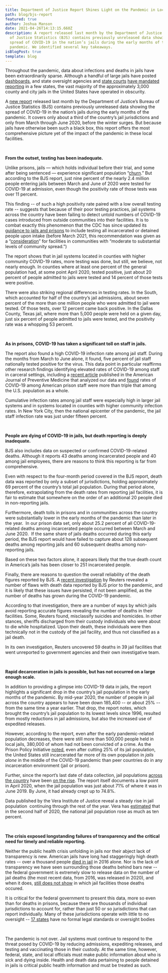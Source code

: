 ```yaml
---
title: Department of Justice Report Shines Light on the Pandemic in Local Jails
path: blog/bjs-report
featured: true
author: Joshua Manson
date: 2021-04-26T14:13:15.660Z
description: A report released last month by the Department of Justice’s Bureau
  of Justice Statistics (BJS) contains previously unreleased data showing the
  spread of COVID-19 in the nation’s jails during the early months of the
  pandemic. We identified several key takeaways.
isBlogPost: true
template: blog
---
```

Throughout the pandemic, data about infections and deaths in jails have been extraordinarily sparse. Although a handful of large jails have posted [dashboards](https://lasd.org/covid19updates/), and state oversight agencies and [state courts](https://data.aclum.org/sjc-12926-tracker/) [have mandated reporting](https://data.aclum.org/sjc-12926-tracker/) in a few states, the vast majority of the approximately 3,000 county and city jails in the United States have operated in obscurity.

A [new report](https://www.bjs.gov/content/pub/pdf/icljpjj20.pdf) released last month by the Department of Justice’s Bureau of Justice Statistics (BJS) contains previously unreleased data showing the spread of COVID-19 in the nation’s jails during the early months of the pandemic. It covers only about a third of the country’s jail jurisdictions and only from March through June 2020, before the winter surges. But because jails have otherwise been such a black box, this report offers the most comprehensive picture yet of the impact of the pandemic in these local facilities.

<br>

**From the outset, testing has been inadequate.**

Unlike prisons, jails — which holds individual before their trial, and some after being sentenced — experience significant population “[churn](https://30glxtj0jh81xn8rx26pr5af-wpengine.netdna-ssl.com/wp-content/uploads/2020/12/reducing-jail-populations-coronavirus-2.pdf).” But according to the BJS report, just nine percent of the nearly 2.4 million people entering jails between March and June of 2020 were tested for COVID-19 at admission, even though the positivity rate of those tests was over 11 percent.

This finding -- of such a high positivity rate paired with a low overall testing rate -- suggests that because of their poor testing practices, jail systems across the country have been failing to detect untold numbers of COVID-19 cases introduced from outside communities into their facilities. It is to combat exactly this phenomenon that the CDC has since updated its [guidance to jails and prisons](https://www.cdc.gov/coronavirus/2019-ncov/community/correction-detention/testing.html#Screening-testing) to include testing all incarcerated or detained people upon intake (before March 2021, this recommendation was given as a “[consideration](https://web.archive.org/web/20210120163644/https:/www.cdc.gov/coronavirus/2019-ncov/community/correction-detention/testing.html)” for facilities in communities with “moderate to substantial levels of community spread.”)

The report shows that in jail systems located in counties with higher community COVID-19 rates, more testing was done, but still, we believe, not nearly enough. In counties where at least one percent of the general population had, at some point April 2020, tested positive, just about 20 percent of people admitted to jails were tested and 14 percent of those tests were positive.

There were also striking regional differences in testing rates. In the South, which accounted for half of the country’s jail admissions, about seven percent of the more than one million people who were admitted to jail were tested. Of those tests, over 12 percent came back positive. In the Dallas County, Texas jail, where more than 5,000 people were held on a given day, just six percent of people admitted to jails were tested, and the positivity rate was a whopping 53 percent.

<br>

**As in prisons, COVID-19 has taken a significant toll on staff in jails.**

The report also found a high COVID-19 infection rate among jail staff. During the months from March to June alone, it found, five percent of jail staff nationally tested positive for the virus. This data point in particular reaffirms other research findings identifying elevated rates of COVID-19 among staff in carceral settings, including a [recent article](https://www.ajpmonline.org/article/S0749-3797(21)00118-5/fulltext) published in the American Journal of Preventive Medicine that analyzed our data and [found](https://uclacovidbehindbars.org/blog/ajpm-article) rates of COVID-19 among American prison staff were more than triple that among the U.S. population as a whole.

Cumulative infection rates among jail staff were especially high in larger jail systems and in systems located in counties with higher community infection rates. In New York City, then the national epicenter of the pandemic, the jail staff infection rate was just under fifteen percent.

<br>

**People are dying of COVID-19 in jails, but death reporting is deeply inadequate.**

BJS also includes data on suspected or confirmed COVID-19-related deaths. Although it reports 43 deaths among incarcerated people and 40 among jail employees, there are reasons to think this reporting is far from comprehensive. 

Even with respect to the four-month period covered in the BJS report, death data was reported by only a subset of jurisdictions, holding approximately 69 percent of the country’s total jail population. During that period alone, therefore, extrapolating from the death rates from reporting jail facilities, it is fair to estimate that somewhere on the order of an additional 20 people died in non-reporting jails.

Furthermore, death tolls in prisons and in communities across the country were substantially lower in the early months of the pandemic than later in the year.  In our prison data set, only about 25.2 percent of all COVID-19-related deaths among incarcerated people occurred between March and June 2020.  If the same share of jails deaths occurred during this early period, the BJS report would have failed to capture about 128 subsequent deaths among reporting jails and 60 subsequent deaths among non-reporting jails.

Based on these two factors alone, it appears likely that the true death count in America’s jails has been closer to 251 incarcerated people.

Finally, there are reasons to question the overall reliability of the death figures reported by BJS. A [recent investigation](https://www.reuters.com/investigates/section/usa-jails/) by Reuters revealed a number of flaws with death data reported by BJS prior to the pandemic, and it is likely that these issues have persisted, if not been amplified, as the number of deaths has grown during the COVID-19 pandemic.

According to that investigation, there are a number of ways by which jails avoid reporting accurate figures revealing the number of deaths in their facilities. Some, Reuters found, misclassify suicides and homicides. In other stances, sheriffs discharged from their custody individuals who were about to die while hospitalized. Upon their death, these individuals were then technically not in the custody of the jail facility, and thus not classified as a jail death.

In its own investigation, Reuters uncovered 59 deaths in 39 jail facilities that went unreported to government agencies and their own investigative team.

<br>

**Rapid decarceration in jails is possible, but has not occurred on a large enough scale.**

In addition to providing a glimpse into COVID-19 data in jails, the report highlights a significant drop in the country’s jail population in the early months of the pandemic. By mid-year 2020, the number of people in jail across the country appears to have been down 185,400 -- or about 25% -- from the same time a year earlier. That drop, the report notes, which brought the country’s jail population to its lowest levels since 1996, resulted from mostly reductions in jail admissions, but also the increased use of expedited releases.

However, according to the report, even after the early pandemic-related population decreases, there were still more than 500,000 people held in local jails, 380,000 of whom had not been convicted of a crime. As the Prison Policy Initiative [noted](https://www.prisonpolicy.org/blog/2021/03/17/jails/), even after cutting 25% of its jail population, the United States still incarcerated far more of its own population in *jails alone* in the middle of the COVID-19 pandemic than peer countries do in any incarceration environment (jail or prison).

Further, since the report’s last date of data collection, jail populations [across the country](https://theappeal.org/covid-19-jail-populations-surging/) have been [on the rise](https://www.prisonpolicy.org/blog/2021/02/03/january-population-update/). The report itself documents a low point in April 2020, when the jail population was just about 71% of where it was in June 2019. By June, it had already crept up to 74.8%.

Data published by the Vera Institute of Justice reveal a steady rise in jail population  continuing through the rest of the year. Vera has [estimated](https://www.vera.org/downloads/publications/people-in-jail-and-prison-in-2020.pdf) that in the second half of 2020, the national jail population rose as much as ten percent.

<br>

**The crisis exposed longstanding failures of transparency and the critical need for timely and reliable reporting.**

Neither the public health crisis unfolding in jails nor their abject lack of transparency is new. American jails have long had staggeringly high death rates -- over a thousand people [died in jail](https://www.bjs.gov/content/pub/pdf/mlj0016st.pdf) in 2016 alone. Nor is the lack of transparency we have seen surrounding those deaths behind bars new -- the federal government is extremely slow to release data on the number of jail deaths (the most recent data, from 2016, was released in 2020), and when it does, [still does not show](https://www.reuters.com/investigates/special-report/usa-jails-graphic/) in which jail facilities those deaths occured.

It is critical for the federal government to present this data, more so even than for deaths in prisons, because there are thousands of individual jurisdictions to account for, rather than just 50 or so jurisdictions that can report individually. Many of these jurisdictions operate with little to no oversight -- [17 states](https://www.reuters.com/investigates/special-report/usa-jails-deaths/) have no formal legal standards or oversight bodies

<br>

The pandemic is not over. Jail systems must continue to respond to the threat posed by COVID-19 by reducing admissions, expediting releases, and testing and vaccinating those in their custody. At the same time, however, federal, state, and local officials must make public information about who is sick and dying inside. Health and death data pertaining to people detained in jails is critical public health information and must be treated as such.